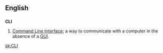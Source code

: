 ==English==
==={{initialism}}===
'''CLI'''
# [[Command Line Interface]]; a way to communicate with a computer in the absence of a [[GUI]].

[[sk:CLI]]